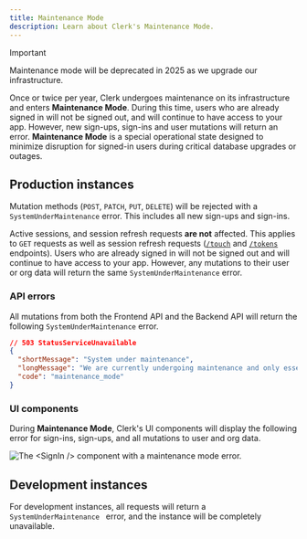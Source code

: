```yaml
---
title: Maintenance Mode
description: Learn about Clerk's Maintenance Mode.
---
```


> [!IMPORTANT]
> Maintenance mode will be deprecated in 2025 as we upgrade our infrastructure.

Once or twice per year, Clerk undergoes maintenance on its infrastructure and enters **Maintenance Mode**. During this time, users who are already signed in will not be signed out, and will continue to have access to your app. However, new sign-ups, sign-ins and user mutations will return an error. **Maintenance Mode** is a special operational state designed to minimize disruption for signed-in users during critical database upgrades or outages.

## Production instances

Mutation methods (`POST`, `PATCH`, `PUT`, `DELETE`) will be rejected with a `SystemUnderMaintenance` error. This includes all new sign-ups and sign-ins.

Active sessions, and session refresh requests **are not** affected. This applies to `GET` requests as well as session refresh requests ([`/touch`](/docs/references/frontend-api/tag/Sessions#operation/touchSession) and [`/tokens`](/docs/references/frontend-api/tag/Sessions#operation/createSessionToken) endpoints). Users who are already signed in will not be signed out and will continue to have access to your app. However, any mutations to their user or org data will return the same `SystemUnderMaintenance` error.

### API errors

All mutations from both the Frontend API and the Backend API will return the following `SystemUnderMaintenance` error.

```json
// 503 StatusServiceUnavailable
{
  "shortMessage": "System under maintenance",
  "longMessage": "We are currently undergoing maintenance and only essential operations are permitted. We will be back shortly.",
  "code": "maintenance_mode"
}
```

### UI components

During **Maintenance Mode**, Clerk's UI components will display the following error for sign-ins, sign-ups, and all mutations to user and org data.

![The \<SignIn /> component with a maintenance mode error.](/docs/images/maintenance-mode/maintenance-mode-error-sm.png)

## Development instances

For development instances, all requests will return a `SystemUnderMaintenance ` error, and the instance will be completely unavailable.

